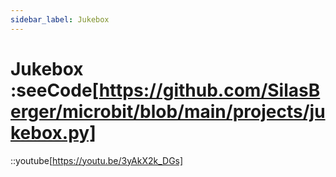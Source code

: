 ```yaml
---
sidebar_label: Jukebox
---
```


# Jukebox :seeCode[https://github.com/SilasBerger/microbit/blob/main/projects/jukebox.py]
::youtube[https://youtu.be/3yAkX2k_DGs]
